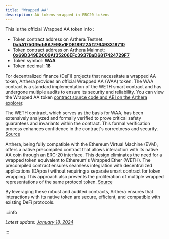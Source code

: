 ```yaml
---
title: "Wrapped AA"
description: AA tokens wrapped in ERC20 tokens
---
```


This is the official Wrapped AA token info :

- Token contract address on Arthera Testnet: **[0x5A1750f9cb8A7E98e1FD618922Af276493318710](https://explorer-test.arthera.net/token/0x5A1750f9cb8A7E98e1FD618922Af276493318710?tab=contract)**
- Token contract address on Arthera Mainnet: **[0x69D349E2009Af35206EFc3937BaD6817424729F7](https://explorer.arthera.net/address/0x69D349E2009Af35206EFc3937BaD6817424729F7?tab=contract)**
- Token symbol: **WAA**
- Token decimal: **18**

For decentralized finance (DeFi) projects that necessitate a wrapped AA token, Arthera provides an official Wrapped AA (WAA) token. The WAA contract is a standard implementation of the WETH smart contract and has undergone multiple audits to ensure its security and reliability. You can view the Wrapped AA token [contract source code and ABI on the Arthera explorer](https://explorer.arthera.net/address/0x69D349E2009Af35206EFc3937BaD6817424729F7?tab=contract).

The WETH contract, which serves as the basis for WAA, has been extensively analyzed and formally verified to prove critical safety guarantees and invariants within the contract. This formal verification process enhances confidence in the contract's correctness and security. [Source](https://www.zellic.io/blog/formal-verification-weth/)

Arthera, being fully compatible with the Ethereum Virtual Machine (EVM), offers a native precompiled contract that allows interaction with its native AA coin through an ERC-20 interface. This design eliminates the need for a wrapped token equivalent to Ethereum's Wrapped Ether (WETH). The precompiled contract ensures seamless integration with decentralized applications (DApps) without requiring a separate smart contract for token wrapping. This approach also prevents the proliferation of multiple wrapped representations of the same protocol token. [Source](https://docs.arthera.net/build/developing-sc/system-contracts/NativeToken/)

By leveraging these robust and audited contracts, Arthera ensures that interactions with its native token are secure, efficient, and compatible with existing DeFi protocols.

:::info

_Latest update: [January 18, 2024](https://github.com/artheranet/arthera-docs/issues/71)_

:::
